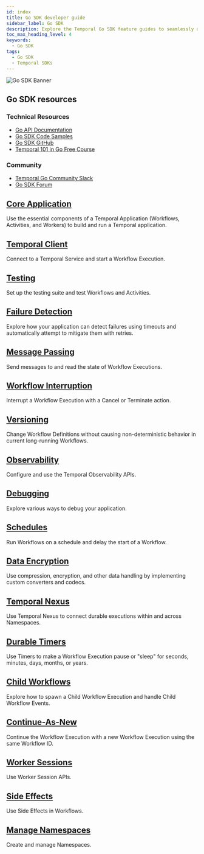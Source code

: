 ```yaml
---
id: index
title: Go SDK developer guide
sidebar_label: Go SDK
description: Explore the Temporal Go SDK feature guides to seamlessly develop and manage Temporal Applications with core components, Temporal Client connections, testing, debugging, versioning, and more.
toc_max_heading_level: 4
keywords:
  - Go SDK
tags:
  - Go SDK
  - Temporal SDKs
---
```



![Go SDK Banner](/img/assets/banner-go-temporal.png)

<div className="resources-card">
  <h2>Go SDK resources</h2>
  <div className="resources-content">
    <div className="resources-section">
      <h3>Technical Resources</h3>
      <ul>
        <li><a href="https://pkg.go.dev/go.temporal.io/sdk">Go API Documentation</a></li>
        <li><a href="https://github.com/temporalio/samples-go">Go SDK Code Samples</a></li>
        <li><a href="https://github.com/temporalio/sdk-go">Go SDK GitHub</a></li>
        <li><a href="https://learn.temporal.io/courses/temporal_101/go/">Temporal 101 in Go Free Course</a></li>
      </ul>
    </div>
    <div className="resources-section">
      <h3>Community</h3>
      <ul>
        <li><a href="https://temporalio.slack.com/archives/CTDTU3J4T">Temporal Go Community Slack</a></li>
        <li><a href="https://community.temporal.io/tag/go-sdk">Go SDK Forum</a></li>
      </ul>
    </div>
  </div>
</div>

<div className="feature-grid">
  <div className="feature-card">
    <h2><a href="/develop/go/core-application">Core Application</a></h2>
    <p>Use the essential components of a Temporal Application (Workflows, Activities, and Workers) to build and run a Temporal application.</p>
  </div>

<div className="feature-card">
    <h2><a href="/develop/go/temporal-clients">Temporal Client</a></h2>
    <p>Connect to a Temporal Service and start a Workflow Execution.</p>
</div>

<div className="feature-card">
    <h2><a href="/develop/go/testing-suite">Testing</a></h2>
    <p>Set up the testing suite and test Workflows and Activities.</p>
</div>

<div className="feature-card">
    <h2><a href="/develop/go/failure-detection">Failure Detection</a></h2>
    <p>Explore how your application can detect failures using timeouts and automatically attempt to mitigate them with retries.</p>
</div>

<div className="feature-card">
    <h2><a href="/develop/go/message-passing">Message Passing</a></h2>
    <p>Send messages to and read the state of Workflow Executions.</p>
</div>

<div className="feature-card">
    <h2><a href="/develop/go/cancellation">Workflow Interruption</a></h2>
    <p>Interrupt a Workflow Execution with a Cancel or Terminate action.</p>
</div>

<div className="feature-card">
    <h2><a href="/develop/go/versioning">Versioning</a></h2>
    <p>Change Workflow Definitions without causing non-deterministic behavior in current long-running Workflows.</p>
</div>

<div className="feature-card">
    <h2><a href="/develop/go/observability">Observability</a></h2>
    <p>Configure and use the Temporal Observability APIs.</p>
</div>

<div className="feature-card">
    <h2><a href="/develop/go/debugging">Debugging</a></h2>
    <p>Explore various ways to debug your application.</p>
</div>

<div className="feature-card">
    <h2><a href="/develop/go/schedules">Schedules</a></h2>
    <p>Run Workflows on a schedule and delay the start of a Workflow.</p>
</div>

<div className="feature-card">
    <h2><a href="/develop/go/converters-and-encryption">Data Encryption</a></h2>
    <p>Use compression, encryption, and other data handling by implementing custom converters and codecs.</p>
</div>

<div className="feature-card">
    <h2><a href="/develop/go/nexus">Temporal Nexus</a></h2>
    <p>Use Temporal Nexus to connect durable executions within and across Namespaces.</p>
</div>

<div className="feature-card">
    <h2><a href="/develop/go/timers">Durable Timers</a></h2>
    <p>Use Timers to make a Workflow Execution pause or "sleep" for seconds, minutes, days, months, or years.</p>
</div>

<div className="feature-card">
    <h2><a href="/develop/go/child-workflows">Child Workflows</a></h2>
    <p>Explore how to spawn a Child Workflow Execution and handle Child Workflow Events.</p>
</div>

<div className="feature-card">
    <h2><a href="/develop/go/continue-as-new">Continue-As-New</a></h2>
    <p>Continue the Workflow Execution with a new Workflow Execution using the same Workflow ID.</p>
</div>

<div className="feature-card">
    <h2><a href="/develop/go/sessions">Worker Sessions</a></h2>
    <p>Use Worker Session APIs.</p>
</div>

<div className="feature-card">
    <h2><a href="/develop/go/side-effects">Side Effects</a></h2>
    <p>Use Side Effects in Workflows.</p>
</div>

<div className="feature-card">
    <h2><a href="/develop/go/namespaces">Manage Namespaces</a></h2>
    <p>Create and manage Namespaces.</p>
</div>
</div>

<style>
{`
  .resources-card {
    background: var(--ifm-color-emphasis-100);
    border: 1px solid var(--ifm-color-emphasis-300);
    border-radius: 0;
    padding: 1.5rem;
    margin: 2rem 0;
    box-shadow: 0 1px 2px rgba(0, 0, 0, 0.05);
  }

  .resources-card h2 {
    margin-top: 0;
    color: var(--ifm-color-emphasis-800);
  }

  .resources-content {
    display: flex;
    gap: 2rem;
  }

  .resources-section {
    flex: 1;
  }

  .resources-section h3 {
    color: var(--ifm-color-emphasis-700);
    font-size: 1.1rem;
    margin-bottom: 1rem;
  }

  .resources-section ul {
    list-style: none;
    padding: 0;
    margin: 0;
  }

  .resources-section li {
    margin-bottom: 0.5rem;
  }

  .feature-grid {
    display: grid;
    grid-template-columns: repeat(auto-fill, minmax(300px, 1fr));
    gap: 1.5rem;
    margin: 2rem 0;
  }

  .feature-card {
    background: var(--ifm-color-emphasis-0);
    border: 1px solid var(--ifm-color-emphasis-300);
    border-radius: 0;
    padding: 1.5rem;
    transition: all 0.5s cubic-bezier(0.4, 0, 0.2, 1);
    box-shadow: 0 1px 2px rgba(0, 0, 0, 0.05);
  }

  .feature-card:hover {
    border-color: var(--ifm-color-primary);
    box-shadow: 0 3px 10px rgba(0, 0, 0, 0.08);
    transform: translateY(-2px);
  }

  [data-theme='dark'] .feature-card {
    border-color: var(--ifm-color-emphasis-200);
    box-shadow: 0 1px 2px rgba(0, 0, 0, 0.1);
  }

  [data-theme='dark'] .feature-card:hover {
    box-shadow: 0 3px 10px rgba(0, 0, 0, 0.2);
  }

  .feature-card h2 {
    font-size: 1.25rem;
    margin-top: 0;
    margin-bottom: 1rem;
    color: var(--ifm-color-emphasis-900);
  }

  .feature-card h2 a {
    color: inherit;
    text-decoration: none;
    transition: color 0.5s cubic-bezier(0.4, 0, 0.2, 1);
  }

  .feature-card h2 a:hover {
    color: var(--ifm-color-primary);
  }

  .feature-card p {
    color: var(--ifm-color-emphasis-700);
    font-size: 0.95rem;
    margin-bottom: 1rem;
    line-height: 1.5;
  }

  .feature-card ul {
    list-style: none;
    padding: 0;
    margin: 0;
  }

  .feature-card li {
    margin-bottom: 0.5rem;
  }

  .feature-card li a {
    color: var(--ifm-color-emphasis-800);
    text-decoration: none;
    font-size: 0.9rem;
    display: inline-block;
    position: relative;
    transition: color 0.5s cubic-bezier(0.4, 0, 0.2, 1);
  }

  .feature-card li a:hover {
    color: var(--ifm-color-primary);
  }

  .feature-card li a::after {
    content: '';
    position: absolute;
    width: 100%;
    height: 1px;
    bottom: -1px;
    left: 0;
    background-color: var(--ifm-color-primary);
    transform: scaleX(0);
    transform-origin: bottom right;
    transition: transform 0.6s cubic-bezier(0.4, 0, 0.2, 1);
  }

  .feature-card li a:hover::after {
    transform: scaleX(1);
    transform-origin: bottom left;
  }

  @media (max-width: 768px) {
    .resources-content {
      flex-direction: column;
      gap: 1rem;
    }

    .feature-grid {
      grid-template-columns: 1fr;
    }
  }

  [data-theme='dark'] .resources-card {
    border-color: var(--ifm-color-emphasis-200);
    box-shadow: 0 1px 2px rgba(0, 0, 0, 0.1);
  }
`}
</style>

